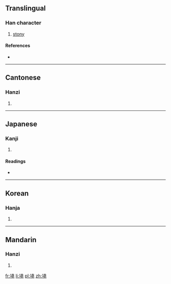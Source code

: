 ==Translingual==

===Han character===
{{Han char|rn=32|rad=土|as=12|sn=15|four=4411<sub>1</sub>|canj=土土土山 (GGGU), X土土土山 (XGGGU)|ids=⿰[[土]][[堯]]}}

# [[stony]]

====References====
* {{Han ref|kx=0238.230|dkj=05452|dj=0477.080|hdz=10485.050|uh=589D|ud=22685|bh=E54B|bd=58699}}

----

==Cantonese==

===Hanzi===
{{yue-hanzi|jyut=|y=haau1}}

# {{defn|lang=yue|sort=土12}}

----

==Japanese==

===Kanji===
{{ja-kanji|grade=|rs=土12}}

# {{defn|lang=ja|sort=土12}}

====Readings====
* {{ja-readings|on=[[こう]] (kō), [[きょう]] (kyō)|kun=}}

----

==Korean==

===Hanja===
{{ko-hanja|hangeul=요|rv=yo|mr=yo}}

# {{defn|lang=ko|sort=土12}}

----

==Mandarin==

===Hanzi===
{{cmn-hanzi|pin=[[qiāo]] ([[qiao1]])|wg=ch'iao<sup>1</sup>}}

# {{defn|lang=cmn|sort=土12}}

[[fr:墝]]
[[li:墝]]
[[pl:墝]]
[[zh:墝]]